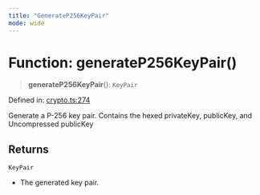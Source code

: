 ```yaml
---
title: "GenerateP256KeyPair"
mode: wide
---
```

  
# Function: generateP256KeyPair()

> **generateP256KeyPair**(): `KeyPair`

Defined in: [crypto.ts:274](https://github.com/tkhq/sdk/blob/d88b5e1f9a6cca8e54e61f8a127aa90fcebeaa2e/packages/crypto/src/crypto.ts#L274)

Generate a P-256 key pair. Contains the hexed privateKey, publicKey, and Uncompressed publicKey

## Returns

`KeyPair`

- The generated key pair.
